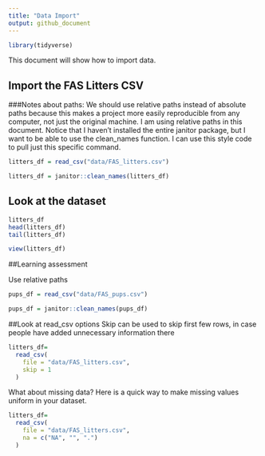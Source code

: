 ```yaml
---
title: "Data Import"
output: github_document
---
```


```r
library(tidyverse)
```

This document will show how to import data. 

## Import the FAS Litters CSV
###Notes about paths: We should use relative paths instead of absolute paths because this makes a project more easily reproducible from any computer, not just the original machine. I am using relative paths in this document. Notice that I haven't installed the entire janitor package, but I want to be able to use the clean_names function. I can use this style code to pull just this specific command. 

```r
litters_df = read_csv("data/FAS_litters.csv")

litters_df = janitor::clean_names(litters_df)
```

## Look at the dataset

```r
litters_df
head(litters_df)
tail(litters_df)
```

```r
view(litters_df)
```

##Learning assessment

Use relative paths
```r
pups_df = read_csv("data/FAS_pups.csv")

pups_df = janitor::clean_names(pups_df)
```

##Look at read_csv options
Skip can be used to skip first few rows, in case people have added unnecessary information there
```r
litters_df=
  read_csv(
    file = "data/FAS_litters.csv",
    skip = 1 
  )
```

What about missing data? Here is a quick way to make missing values uniform in your dataset. 

```r
litters_df=
  read_csv(
    file = "data/FAS_litters.csv",
    na = c("NA", "", ".")
  )
```

